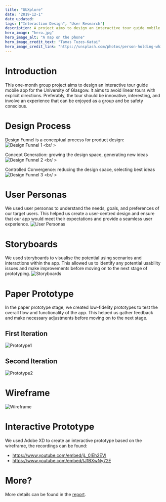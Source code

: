 ```yaml
---
title: "GUXplore"
date: "2019-12-1"
date_updated: 
tags: ["Interaction Design", "User Research"]
description: A project aims to design an interactive tour guide mobile app for University of Glasgow
hero_image: "hero.jpg"
hero_image_alt: "A map on the phone"
hero_image_credit_text: "Tamas Tuzes-Katai"
hero_image_credit_link: "https://unsplash.com/photos/person-holding-white-iphone-5-c-rEn-AdBr3Ig"
---
```





# Introduction
This one-month group project aims to design an interactive tour guide mobile app for the University of Glasgow. It aims to avoid linear tours with explicit directions. Preferably, the tour should be innovative, interesting, and involve an experience that can be enjoyed as a group and be safety conscious.

# Design Process
Design Funnel is a conceptual process for product design:
<img src={DesignFunnel1} alt="Design Funnel 1" />
<br/ >

Concept Generation: growing the design space, generating new ideas
<img src={DesignFunnel2} alt="Design Funnel 2" />
<br/ >

Controlled Convergence: reducing the design space, selecting best ideas
<img src={DesignFunnel3} alt="Design Funnel 3" />
<br/ >

# User Personas
We used user personas to understand the needs, goals, and preferences of our target users. This helped us create a user-centred design and ensure that our app would meet their expectations and provide a seamless user experience.
<img src={UserPersonas} alt="User Personas" />


# Storyboards
We used storyboards to visualise the potential using scenarios and interactions within the app. This allowed us to identify any potential usability issues and make improvements before moving on to the next stage of prototyping.
<img src={Storyboards} alt="Storyboards" />


# Paper Prototype
In the paper prototype stage, we created low-fidelity prototypes to test the overall flow and functionality of the app. This helped us gather feedback and make necessary adjustments before moving on to the next stage.
## First Iteration
<img src={Prototype1} alt="Prototype1" />

## Second Iteration
<img src={Prototype2} alt="Prototype2" />


# Wireframe
<img src={Wireframe1} alt="Wireframe" />

# Interactive Prototype
We used Adobe XD to create an interactive prototype based on the wireframe, the recordings can be found:
- https://www.youtube.com/embed/jL_0lEh2EVI
- https://www.youtube.com/embed/tJ1BXwNy72E


# More?
More details can be found in the [report](https://1drv.ms/b/s!AijWUiEuvkmZhf1q8xXbSX5jfrVEzA?e=YF2xyh).